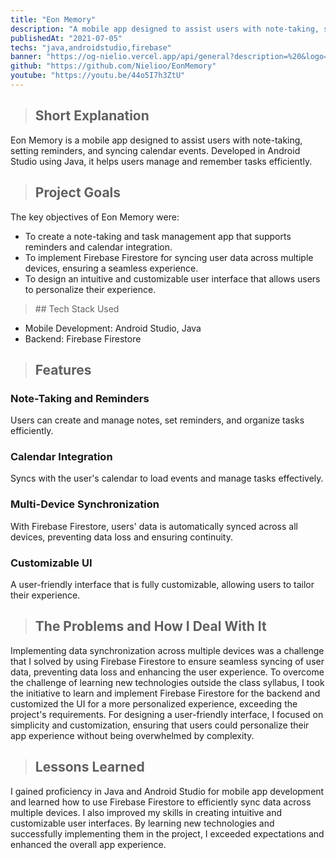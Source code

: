 ```yaml
---
title: "Eon Memory"
description: "A mobile app designed to assist users with note-taking, setting reminders, and syncing calendar events."
publishedAt: "2021-07-05"
techs: "java,androidstudio,firebase"
banner: "https://og-nielio.vercel.app/api/general?description=%20&logo=https%3A%2F%2Fog-nielio.vercel.app%2Fimages%2Flogo.png&logoWidth=150&siteName=Eon%20Memory&theme=dark"
github: "https://github.com/Nielioo/EonMemory"
youtube: "https://youtu.be/44o5I7h3ZtU"
---
```


> ## Short Explanation

Eon Memory is a mobile app designed to assist users with note-taking, setting reminders, and syncing calendar events. 
Developed in Android Studio using Java, it helps users manage and remember tasks efficiently.

> ## Project Goals

The key objectives of Eon Memory were:

- To create a note-taking and task management app that supports reminders and calendar integration.
- To implement Firebase Firestore for syncing user data across multiple devices, ensuring a seamless experience.
- To design an intuitive and customizable user interface that allows users to personalize their experience.

<blockquote className="with-icons">
   ## Tech Stack Used
   <div className="not-prose mt-2">
      <TechIcons techs={["java","androidstudio","firebase"]} />
   </div>
</blockquote>

- Mobile Development: Android Studio, Java
- Backend: Firebase Firestore

> ## Features

### Note-Taking and Reminders

Users can create and manage notes, set reminders, and organize tasks efficiently.

### Calendar Integration

Syncs with the user's calendar to load events and manage tasks effectively.

### Multi-Device Synchronization

With Firebase Firestore, users' data is automatically synced across all devices, preventing data loss and ensuring continuity.

### Customizable UI

A user-friendly interface that is fully customizable, allowing users to tailor their experience.

> ## The Problems and How I Deal With It

Implementing data synchronization across multiple devices was a challenge that I solved by using Firebase Firestore 
to ensure seamless syncing of user data, preventing data loss and enhancing the user experience. To overcome the 
challenge of learning new technologies outside the class syllabus, I took the initiative to learn and implement 
Firebase Firestore for the backend and customized the UI for a more personalized experience, exceeding the project's 
requirements. For designing a user-friendly interface, I focused on simplicity and customization, ensuring that users 
could personalize their app experience without being overwhelmed by complexity.

> ## Lessons Learned

I gained proficiency in Java and Android Studio for mobile app development and learned how to use Firebase Firestore 
to efficiently sync data across multiple devices. I also improved my skills in creating intuitive and customizable user 
interfaces. By learning new technologies and successfully implementing them in the project, I exceeded expectations and 
enhanced the overall app experience.
